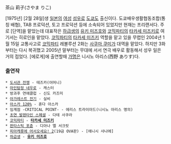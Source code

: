 茶山 莉子(さやま りこ)

[1975년] [2월 28일]생 [[일본]]의 [[여성]] [[성우]]로 [[도쿄]]도 출신이다. 도쿄배우생활협동조합(통칭 배협), TAB 프로덕션, 토고 프로덕션 등에 소속되어 있었지만 현재는 프리랜서다. 주로 [단역]을 맡았는데 대표작은 [[하급생]]의 [[유키 미즈호]]와 [[코믹파티]]의 [[타카세 미즈키]]로 여기서는 히로인을 맡았다. [[코믹파티]]의 [[타카세 미즈키]] 역할을 맡고 있을 무렵인 2004년 1월 15일 교통사고로 [[코믹파티]] 레볼루션 2화는 [[사쿠마 쿠미]]가 대역을 맡았다. 하지만 3화부터는 다시 복귀했고 2005년 말부터는 무대에 서서 연극 배우로 활동해서 성우 일은 거의 접었다. 
[에로게]에 출연할때 [[가명]]은 니시노 아리스(西野 ありす)다. 

=== 출연작 ===
 * [[도서관 전쟁]] - 테즈카(어머니) 
 * [[마인탐정 네우로]] - 캐스터
 * 방과후 연애클럽 - 신도 카즈미
 * [[아가레스트 전기]] - 실비
 * [[아스카 120%]] - 혼다 아스카 
 * 임계점 -CRITICAL POINT- - 에리스 트라이아드(니시노 아리스 명의)
 * [[초연 발렌타인 스페셜]] - 다테 사쿠라
 * [[코믹파티]] - '''[[타카세 미즈키]]'''
 * [[판타스틱 포츈]] - 디아나 엘 서크릿
 * [[피아캐롯에 어서오세요! 2]](19금 OVA판) - [에니시 사나에]
 * [[하급생]] - '''[[유키 미즈호]]'''
